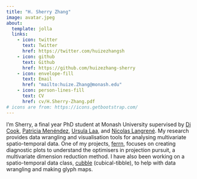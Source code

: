 ```yaml
---
title: "H. Sherry Zhang"
image: avatar.jpeg
about: 
  template: jolla
  links: 
    - icon: twitter
      text: Twitter
      href: https://twitter.com/huizezhangsh
    - icon: github
      text: Github
      href: https://github.com/huizezhang-sherry
    - icon: envelope-fill
      text: Email
      href: "mailto:huize.Zhang@monash.edu"
    - icon: person-lines-fill
      text: CV
      href: cv/H.Sherry-Zhang.pdf
# icons are from: https://icons.getbootstrap.com/
---
```


I'm Sherry, a final year PhD student at Monash University supervised by [Di Cook](http://dicook.org/), [Patricia Menéndez](https://research.monash.edu/en/persons/patricia-menendez-galvan), [Ursula Laa](https://uschilaa.github.io/), and [Nicolas Langrené](https://staff.uic.edu.cn/nicolaslangrene/en). My research provides data wrangling and visualisation tools for analysing multivariate spatio-temporal data. One of my projects, [ferrn](https://github.com/huizezhang-sherry/ferrn), focuses on creating diagnostic plots to understand the optimisers in projection pursuit, a multivariate dimension reduction method. I have also been working on a spatio-temporal data class, [cubble](https://github.com/huizezhang-sherry/cubble) (cubical-tibble), to help with data wrangling and making glyph maps.
